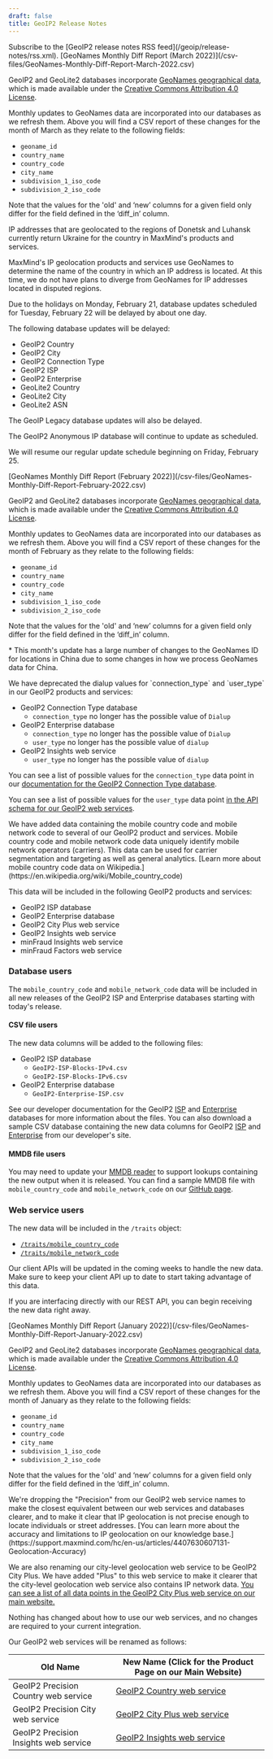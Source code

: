 ```yaml
---
draft: false
title: GeoIP2 Release Notes
---
```


<Alert type="info">
Subscribe to the [GeoIP2 release notes RSS feed](/geoip/release-notes/rss.xml).
</Alert>

<ReleaseNote date="2022-03-11" title="GeoNames Monthly Diff Report March 2022">
[GeoNames Monthly Diff Report (March 2022)](/csv-files/GeoNames-Monthly-Diff-Report-March-2022.csv)

GeoIP2 and GeoLite2 databases incorporate [GeoNames geographical
data](https://www.geonames.org/), which is made available under the [Creative
Commons Attribution 4.0 License](https://creativecommons.org/licenses/by/4.0/).

Monthly updates to GeoNames data are incorporated into our databases as we
refresh them. Above you will find a CSV report of these changes for the month
of March as they relate to the following fields:

- `geoname_id`
- `country_name`
- `country_code`
- `city_name`
- `subdivision_1_iso_code`
- `subdivision_2_iso_code`

Note that the values for the 'old' and ‘new’ columns for a given field only
differ for the field defined in the ‘diff_in’ column.
</ReleaseNote>

<ReleaseNote date="2022-2-25" title="Update Regarding IP Geolocations in Ukraine">
IP addresses that are geolocated to the regions of Donetsk and Luhansk currently
return Ukraine for the country in MaxMind's products and services.

MaxMind's IP geolocation products and services use GeoNames to determine the
name of the country in which an IP address is located. At this time, we do not
have plans to diverge from GeoNames for IP addresses located in disputed
regions.
</ReleaseNote>

<ReleaseNote date="2022-2-18" title="February Holiday Database Release Schedule">
Due to the holidays on Monday, February 21, database updates scheduled for
Tuesday, February 22 will be delayed by about one day.

The following database updates will be delayed:

- GeoIP2 Country
- GeoIP2 City
- GeoIP2 Connection Type
- GeoIP2 ISP
- GeoIP2 Enterprise
- GeoLite2 Country
- GeoLite2 City
- GeoLite2 ASN

The GeoIP Legacy database updates will also be delayed.

The GeoIP2 Anonymous IP database will continue to update as scheduled.

We will resume our regular update schedule beginning on Friday, February 25.
</ReleaseNote>

<ReleaseNote date="2022-02-10" title="GeoNames Monthly Diff Report February 2022">
[GeoNames Monthly Diff Report (February 2022)](/csv-files/GeoNames-Monthly-Diff-Report-February-2022.csv)

GeoIP2 and GeoLite2 databases incorporate [GeoNames geographical
data](https://www.geonames.org/), which is made available under the [Creative
Commons Attribution 4.0 License](https://creativecommons.org/licenses/by/4.0/).

Monthly updates to GeoNames data are incorporated into our databases as we
refresh them. Above you will find a CSV report of these changes for the month
of February as they relate to the following fields:

- `geoname_id`
- `country_name`
- `country_code`
- `city_name`
- `subdivision_1_iso_code`
- `subdivision_2_iso_code`

Note that the values for the 'old' and ‘new’ columns for a given field only
differ for the field defined in the ‘diff_in’ column.

\* This month's update has a large number of changes to the GeoNames ID for
locations in China due to some changes in how we process GeoNames data for
China.
</ReleaseNote>

<ReleaseNote date="2022-02-09" title="Dialup values for connection_type and user_type deprecated">
We have deprecated the dialup values for `connection_type` and `user_type` in
our GeoIP2 products and services:

- GeoIP2 Connection Type database
  - `connection_type` no longer has the possible value of `Dialup`
- GeoIP2 Enterprise database
  - `connection_type` no longer has the possible value of `Dialup`
  - `user_type` no longer has the possible value of `dialup`
- GeoIP2 Insights web service
  - `user_type` no longer has the possible value of `dialup`

You can see a list of possible values for the `connection_type` data point in
our [documentation for the GeoIP2 Connection Type
database](/geoip/docs/databases/connection-type?lang=en#blocks-files).

You can see a list of possible values for the `user_type` data point [in the API
schema for our GeoIP2 web
services](/geoip/docs/web-services/responses?lang=en#schema--response--traits__user_type).

</ReleaseNote>

<ReleaseNote date="2022-01-25" title="Mobile country and mobile network code data">
We have added data containing the mobile country code and mobile network code to
several of our GeoIP2 product and services. Mobile country code and mobile
network code data uniquely identify mobile network operators (carriers). This
data can be used for carrier segmentation and targeting as well as general
analytics. [Learn more about mobile country code data on
Wikipedia.](https://en.wikipedia.org/wiki/Mobile_country_code)

This data will be included in the following GeoIP2 products and services:

 - GeoIP2 ISP database
 - GeoIP2 Enterprise database
 - GeoIP2 City Plus web service
 - GeoIP2 Insights web service
 - minFraud Insights web service
 - minFraud Factors web service

### Database users
The `mobile_country_code` and `mobile_network_code` data will be included in all
new releases of the GeoIP2 ISP and Enterprise databases starting with today's
release.

#### CSV file users
The new data columns will be added to the following files:

- GeoIP2 ISP database
  - `GeoIP2-ISP-Blocks-IPv4.csv`
  - `GeoIP2-ISP-Blocks-IPv6.csv`
- GeoIP2 Enterprise database
  - `GeoIP2-Enterprise-ISP.csv`

See our developer documentation for the GeoIP2
[ISP](/geoip/docs/databases/isp?lang=en#blocks-files) and
[Enterprise](/geoip/docs/databases/enterprise?lang=en#isp-file) databases for
more information about the files. You can also download a sample CSV database
containing the new data columns for GeoIP2
[ISP](/geoip/docs/databases/isp?lang=en#example-files) and
[Enterprise](/geoip/docs/databases/enterprise?lang=en#example-files) from our
developer's site.

#### MMDB file users
You may need to update your [MMDB
reader](/geoip/docs/databases?lang=en#official-api-clients) to support lookups
containing the new output when it is released. You can find a sample MMDB file
with `mobile_country_code` and `mobile_network_code` on our [GitHub
page](https://github.com/maxmind/MaxMind-DB/tree/master/test-data).

### Web service users
The new data will be included in the `/traits` object:

- [`/traits/mobile_country_code`](/geoip/docs/web-services/responses?lang=en#schema--response--traits__mobile_country_code)
- [`/traits/mobile_network_code`](/geoip/docs/web-services/responses?lang=en#schema--response--traits__mobile_network_code)

Our client APIs will be updated in the coming weeks to handle the new data. Make
sure to keep your client API up to date to start taking advantage of this data.

If you are interfacing directly with our REST API, you can begin receiving the
new data right away.

</ReleaseNote>

<ReleaseNote date="2022-01-10" title="GeoNames Monthly Diff Report January 2022">
[GeoNames Monthly Diff Report (January 2022)](/csv-files/GeoNames-Monthly-Diff-Report-January-2022.csv)

GeoIP2 and GeoLite2 databases incorporate [GeoNames geographical
data](https://www.geonames.org/), which is made available under the [Creative
Commons Attribution 4.0 License](https://creativecommons.org/licenses/by/4.0/).

Monthly updates to GeoNames data are incorporated into our databases as we
refresh them. Above you will find a CSV report of these changes for the month
of January as they relate to the following fields:

- `geoname_id`
- `country_name`
- `country_code`
- `city_name`
- `subdivision_1_iso_code`
- `subdivision_2_iso_code`

Note that the values for the 'old' and ‘new’ columns for a given field only
differ for the field defined in the ‘diff_in’ column.
</ReleaseNote>

<ReleaseNote date="2022-01-10" title="GeoIP2 Precision is now GeoIP2 web service">
We're dropping the "Precision" from our GeoIP2 web service names to make the
closest equivalent between our web services and databases clearer, and to make
it clear that IP geolocation is not precise enough to locate individuals or
street addresses. [You can learn more about the accuracy and limitations to IP
geolocation on our knowledge
base.](https://support.maxmind.com/hc/en-us/articles/4407630607131-Geolocation-Accuracy)

We are also renaming our city-level geolocation web service to be GeoIP2 City
Plus. We have added "Plus" to this web service to make it clearer that the
city-level geolocation web service also contains IP network data. [You can see a
list of all data points in the GeoIP2 City Plus web service on our main
website.](https://www.maxmind.com/en/geoip2-precision-city-service)

Nothing has changed about how to use our web services, and no changes are
required to your current integration.

Our GeoIP2 web services will be renamed as follows:

| Old Name                              | New Name (Click for the Product Page on our Main Website)                                 |
| ------------------------------------- | ----------------------------------------------------------------------------------------- |
| GeoIP2 Precision Country web service  | [GeoIP2 Country web service](https://www.maxmind.com/en/geoip2-precision-country-service) |
| GeoIP2 Precision City web service     | [GeoIP2 City Plus web service](https://www.maxmind.com/en/geoip2-precision-city-service)  |
| GeoIP2 Precision Insights web service | [GeoIP2 Insights web service](https://www.maxmind.com/en/geoip2-precision-insights)       |
</ReleaseNote>
